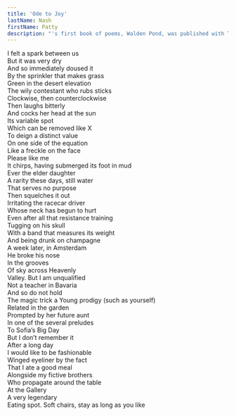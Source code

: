 ```yaml
---
title: 'Ode to Joy'
lastName: Nash
firstName: Patty
description: "'s first book of poems, Walden Pond, was published with Thirdhand Books in 2024. Recent poems have appeared in the Paris Review, the Washington Square Review, and elsewhere. She lives in Berlin. Website: <a href='https://www.patty-nash.com/'>patty-nash.com</a>."
---
```


I felt a spark between us\
But it was very dry\
And so immediately doused it\
By the sprinkler that makes grass\
Green in the desert elevation\
The wily contestant who rubs sticks\
Clockwise, then counterclockwise\
Then laughs bitterly\
And cocks her head at the sun\
Its variable spot\
Which can be removed like X\
To deign a distinct value\
On one side of the equation\
Like a freckle on the face\
Please like me\
It chirps, having submerged its foot in mud\
Ever the elder daughter\
A rarity these days, still water\
That serves no purpose\
Then squelches it out\
Irritating the racecar driver\
Whose neck has begun to hurt\
Even after all that resistance training\
Tugging on his skull\
With a band that measures its weight\
And being drunk on champagne\
A week later, in Amsterdam\
He broke his nose\
In the grooves\
Of sky across Heavenly\
Valley. But I am unqualified\
Not a teacher in Bavaria\
And so do not hold\
The magic trick a
Young prodigy (such as yourself)\
Related in the garden\
Prompted by her future aunt\
In one of the several preludes\
To Sofia’s Big Day\
But I don’t remember it\
After a long day\
I would like to be fashionable\
Winged eyeliner by the fact\
That I ate a good meal\
Alongside my fictive brothers\
Who propagate around the table\
At the Gallery\
A very legendary\
Eating spot. Soft chairs, stay as long as you like
